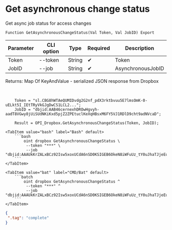 ﻿---
sidebar_position: 5
---


# Get asynchronous change status
 Get async job status for access changes



`Function GetAsynchronousChangeStatus(Val Token, Val JobID) Export`

  | Parameter | CLI option | Type | Required | Description |
  |-|-|-|-|-|
  | Token | --token | String | &#x2714; | Token |
  | JobID | --job | String | &#x2714; | AsynchronousJobID |

  
  Returns:  Map Of KeyAndValue - serialized JSON response from Dropbox

<br/>




```bsl title="1C:Enterprise/OneScript code example"
    Token = "sl.CBG8hWTAeQUMIDvdg2G2nf_pdX3rktbvuu5E7lmsOmK-0-uELkt5I_IEtTRyVkGJgDwCS1LCL2...";
    JobID = "dbjid:AAB46cernexhDROwHgvyh-aadT8VGwy8jUiSUdNKiKxd5pjZ2ZPEtuclKeXqHBsxM6FY5VJ1RDlD9cht9adNVcaD";

    Result = OPI_Dropbox.GetAsynchronousChangeStatus(Token, JobID);
```
 

 <Tabs>
  
    <TabItem value="bash" label="Bash" default>
        ```bash
            oint dropbox GetAsynchronousChangeStatus \
             --token "***" \
             --job "dbjid:AAAUkKrZALxBCz92Isw5xoxUCdA6nSD0KSIGEB6OkeN8iWFuUz_tY0uJhaTJjeEuw9p33uEZf9MfPKl5k6S6iuTA"
        ```
    </TabItem>
  
    <TabItem value="bat" label="CMD/Bat" default>
        ```batch
            oint dropbox GetAsynchronousChangeStatus ^
             --token "***" ^
             --job "dbjid:AAAUkKrZALxBCz92Isw5xoxUCdA6nSD0KSIGEB6OkeN8iWFuUz_tY0uJhaTJjeEuw9p33uEZf9MfPKl5k6S6iuTA"
        ```
    </TabItem>
</Tabs>


```json title="Result"
{
 ".tag": "complete"
}
```
